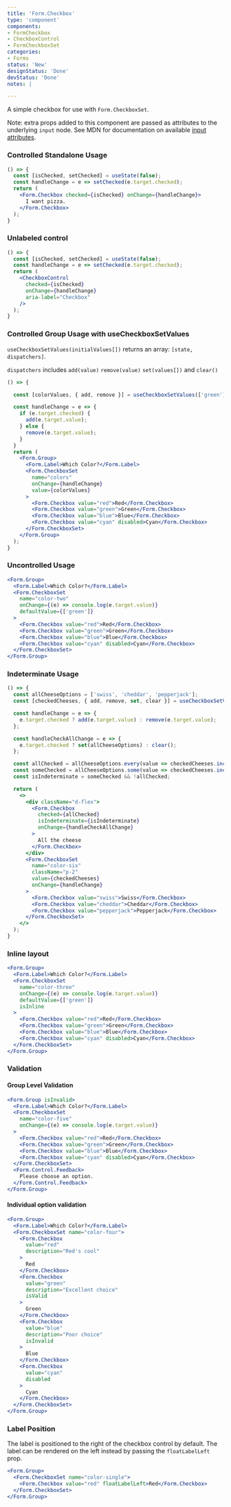 ```yaml
---
title: 'Form.Checkbox'
type: 'component'
components:
- FormCheckbox
- CheckboxControl
- FormCheckboxSet
categories:
- Forms
status: 'New'
designStatus: 'Done'
devStatus: 'Done'
notes: |

---
```


A simple checkbox for use with `Form.CheckboxSet`.

Note: extra props added to this component are passed as attributes to the
underlying `input` node. See MDN for documentation on available
[input attributes](https://developer.mozilla.org/en-US/docs/Web/HTML/Element/input#attributes).


### Controlled Standalone Usage

```jsx live
() => {
  const [isChecked, setChecked] = useState(false);
  const handleChange = e => setChecked(e.target.checked);
  return (
    <Form.Checkbox checked={isChecked} onChange={handleChange}>
      I want pizza.
    </Form.Checkbox>
  );
}
```

### Unlabeled control

```jsx live
() => {
  const [isChecked, setChecked] = useState(false);
  const handleChange = e => setChecked(e.target.checked);
  return (
    <CheckboxControl
      checked={isChecked}
      onChange={handleChange}
      aria-label="Checkbox"
    />
  );
}
```

### Controlled Group Usage with useCheckboxSetValues

`useCheckboxSetValues(initialValues[])` returns an array: `[state, dispatchers]`.

`dispatchers` includes `add(value)` `remove(value)` `set(values[])` and `clear()`

```jsx live
() => {

  const [colorValues, { add, remove }] = useCheckboxSetValues(['green']);

  const handleChange = e => {
    if (e.target.checked) {
      add(e.target.value);
    } else {
      remove(e.target.value);
    }
  }
  return (
    <Form.Group>
      <Form.Label>Which Color?</Form.Label>
      <Form.CheckboxSet
        name="colors"
        onChange={handleChange}
        value={colorValues}
      >
        <Form.Checkbox value="red">Red</Form.Checkbox>
        <Form.Checkbox value="green">Green</Form.Checkbox>
        <Form.Checkbox value="blue">Blue</Form.Checkbox>
        <Form.Checkbox value="cyan" disabled>Cyan</Form.Checkbox>
      </Form.CheckboxSet>
    </Form.Group>
  );
}
```



### Uncontrolled Usage

```jsx live
<Form.Group>
  <Form.Label>Which Color?</Form.Label>
  <Form.CheckboxSet
    name="color-two"
    onChange={(e) => console.log(e.target.value)}
    defaultValue={['green']}
  >
    <Form.Checkbox value="red">Red</Form.Checkbox>
    <Form.Checkbox value="green">Green</Form.Checkbox>
    <Form.Checkbox value="blue">Blue</Form.Checkbox>
    <Form.Checkbox value="cyan" disabled>Cyan</Form.Checkbox>
  </Form.CheckboxSet>
</Form.Group>
```

### Indeterminate Usage

```jsx live
() => {
  const allCheeseOptions = ['swiss', 'cheddar', 'pepperjack'];
  const [checkedCheeses, { add, remove, set, clear }] = useCheckboxSetValues(['swiss']);

  const handleChange = e => {
    e.target.checked ? add(e.target.value) : remove(e.target.value);
  };

  const handleCheckAllChange = e => {
    e.target.checked ? set(allCheeseOptions) : clear();
  };

  const allChecked = allCheeseOptions.every(value => checkedCheeses.includes(value));
  const someChecked = allCheeseOptions.some(value => checkedCheeses.includes(value));
  const isIndeterminate = someChecked && !allChecked;

  return (
    <>
      <div className="d-flex">
        <Form.Checkbox
          checked={allChecked}
          isIndeterminate={isIndeterminate}
          onChange={handleCheckAllChange}
        >
          All the cheese
        </Form.Checkbox>
      </div>
      <Form.CheckboxSet
      	name="color-six"
        className="p-2"
        value={checkedCheeses}
        onChange={handleChange}
      >
        <Form.Checkbox value="swiss">Swiss</Form.Checkbox>
        <Form.Checkbox value="cheddar">Cheddar</Form.Checkbox>
        <Form.Checkbox value="pepperjack">Pepperjack</Form.Checkbox>
      </Form.CheckboxSet>
    </>
  );
}
```

### Inline layout

```jsx live
<Form.Group>
  <Form.Label>Which Color?</Form.Label>
  <Form.CheckboxSet
    name="color-three"
    onChange={(e) => console.log(e.target.value)}
    defaultValue={['green']}
    isInline
  >
    <Form.Checkbox value="red">Red</Form.Checkbox>
    <Form.Checkbox value="green">Green</Form.Checkbox>
    <Form.Checkbox value="blue">Blue</Form.Checkbox>
    <Form.Checkbox value="cyan" disabled>Cyan</Form.Checkbox>
  </Form.CheckboxSet>
</Form.Group>
```

### Validation

#### Group Level Validation

```jsx live
<Form.Group isInvalid>
  <Form.Label>Which Color?</Form.Label>
  <Form.CheckboxSet
    name="color-five"
    onChange={(e) => console.log(e.target.value)}
  >
    <Form.Checkbox value="red">Red</Form.Checkbox>
    <Form.Checkbox value="green">Green</Form.Checkbox>
    <Form.Checkbox value="blue">Blue</Form.Checkbox>
    <Form.Checkbox value="cyan" disabled>Cyan</Form.Checkbox>
  </Form.CheckboxSet>
  <Form.Control.Feedback>
    Please choose an option.
  </Form.Control.Feedback>
</Form.Group>
```

#### Individual option validation

```jsx live
<Form.Group>
  <Form.Label>Which Color?</Form.Label>
  <Form.CheckboxSet name="color-four">
    <Form.Checkbox
      value="red"
      description="Red's cool"
    >
      Red
    </Form.Checkbox>
    <Form.Checkbox
      value="green"
      description="Excellent choice"
      isValid
    >
      Green
    </Form.Checkbox>
    <Form.Checkbox
      value="blue"
      description="Poor choice"
      isInvalid
    >
      Blue
    </Form.Checkbox>
    <Form.Checkbox
      value="cyan"
      disabled
    >
      Cyan
    </Form.Checkbox>
  </Form.CheckboxSet>
</Form.Group>
```

### Label Position

The label is positioned to the right of the checkbox control by default. The label can be rendered on the left instead
by passing the `floatLabelLeft` prop.

```jsx live
<Form.Group>
  <Form.CheckboxSet name="color-single">
    <Form.Checkbox value="red" floatLabelLeft>Red</Form.Checkbox>
  </Form.CheckboxSet>
</Form.Group>
```
